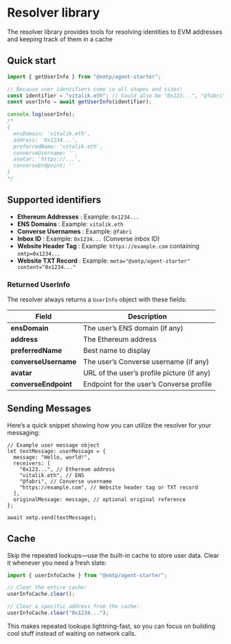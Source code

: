 # Resolver library

The resolver library provides tools for resolving identities to EVM addresses and keeping track of them in a cache

## Quick start

```typescript
import { getUserInfo } from "@xmtp/agent-starter";

// Because user identifiers come in all shapes and sizes!
const identifier = "vitalik.eth"; // Could also be "0x123...", "@fabri", or even a website
const userInfo = await getUserInfo(identifier);

console.log(userInfo);
/*
{
  ensDomain: 'vitalik.eth',
  address: '0x1234...',
  preferredName: 'vitalik.eth',
  converseUsername: '',
  avatar: 'https://...',
  converseEndpoint: ''
}
*/
```

## Supported identifiers

- **Ethereum Addresses** : Example: `0x1234...`
- **ENS Domains** : Example: `vitalik.eth`
- **Converse Usernames** : Example: `@fabri`
- **Inbox ID** : Example: `0x1234...` (Converse inbox ID)
- **Website Header Tag** : Example: `https://example.com` containing `xmtp=0x1234...`
- **Website TXT Record** : Example: `meta="@xmtp/agent-starter" content="0x1234..."`

### Returned UserInfo

The resolver always returns a `UserInfo` object with these fields:

| Field                | Description                                |
| -------------------- | ------------------------------------------ |
| **ensDomain**        | The user’s ENS domain (if any)             |
| **address**          | The Ethereum address                       |
| **preferredName**    | Best name to display                       |
| **converseUsername** | The user’s Converse username (if any)      |
| **avatar**           | URL of the user’s profile picture (if any) |
| **converseEndpoint** | Endpoint for the user’s Converse profile   |

## Sending Messages

Here’s a quick snippet showing how you can utilize the resolver for your messaging:

```tsx
// Example user message object
let textMessage: userMessage = {
  message: "Hello, world!",
  receivers: [
    "0x123...", // Ethereum address
    "vitalik.eth", // ENS
    "@fabri", // Converse username
    "https://example.com", // Website header tag or TXT record
  ],
  originalMessage: message, // optional original reference
};

await xmtp.send(textMessage);
```

## Cache

Skip the repeated lookups—use the built-in cache to store user data. Clear it whenever you need a fresh slate:

```typescript
import { userInfoCache } from "@xmtp/agent-starter";

// Clear the entire cache:
userInfoCache.clear();

// Clear a specific address from the cache:
userInfoCache.clear("0x1234...");
```

This makes repeated lookups lightning-fast, so you can focus on building cool stuff instead of waiting on network calls.

